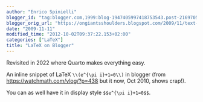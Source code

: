 ```yaml
---
author: "Enrico Spinielli"
blogger_id: "tag:blogger.com,1999:blog-1947405997418753543.post-2169705162801637844"
blogger_orig_url: "https://ongiantsshoulders.blogspot.com/2009/11/text-on-latex-snippet-in-blogger-from.html"
date: "2009-11-11"
modified_time: "2012-10-02T09:37:22.153+02:00"
categories: ["LaTeX"]
title: "LaTeX on Blogger"
---
```

Revisited in 2022 where Quarto makes everything easy.

An inline snippet of LaTeX `\\(e^{\pi i}+1=0\\)` in blogger (from [https://watchmath.com/vlog/?p=438](https://watchmath.com/vlog/?p=438) but it now, Oct 2010, shows crap!).


You can as well have it in display style `$$e^{\pi i}+1=0$$`.